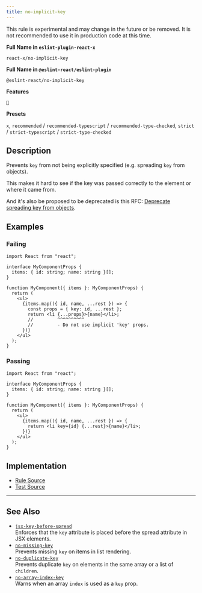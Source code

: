 ```yaml
---
title: no-implicit-key
---
```


<Callout type="warning">This rule is experimental and may change in the future or be removed. It is not recommended to use it in production code at this time.</Callout>

**Full Name in `eslint-plugin-react-x`**

```plain copy
react-x/no-implicit-key
```

**Full Name in `@eslint-react/eslint-plugin`**

```plain copy
@eslint-react/no-implicit-key
```

**Features**

`🧪`

**Presets**

`x`, `recommended` / `recommended-typescript` / `recommended-type-checked`, `strict` / `strict-typescript` / `strict-type-checked`

## Description

Prevents `key` from not being explicitly specified (e.g. spreading `key` from objects).

This makes it hard to see if the key was passed correctly to the element or where it came from.

And it's also be proposed to be deprecated is this RFC: [Deprecate spreading key from objects](https://github.com/reactjs/rfcs/pull/107#issue-413235149).

## Examples

### Failing

```tsx
import React from "react";

interface MyComponentProps {
  items: { id: string; name: string }[];
}

function MyComponent({ items }: MyComponentProps) {
  return (
    <ul>
      {items.map(({ id, name, ...rest }) => {
        const props = { key: id, ...rest };
        return <li {...props}>{name}</li>;
        //         ^^^^^^^^^^
        //         - Do not use implicit 'key' props.
      })}
    </ul>
  );
}
```

### Passing

```tsx
import React from "react";

interface MyComponentProps {
  items: { id: string; name: string }[];
}

function MyComponent({ items }: MyComponentProps) {
  return (
    <ul>
      {items.map(({ id, name, ...rest }) => {
        return <li key={id} {...rest}>{name}</li>;
      })}
    </ul>
  );
}
```

## Implementation

- [Rule Source](https://github.com/Rel1cx/eslint-react/tree/main/packages/plugins/eslint-plugin-react-x/src/rules/no-implicit-key.ts)
- [Test Source](https://github.com/Rel1cx/eslint-react/tree/main/packages/plugins/eslint-plugin-react-x/src/rules/no-implicit-key.spec.ts)

---

## See Also

- [`jsx-key-before-spread`](./jsx-key-before-spread)\
  Enforces that the `key` attribute is placed before the spread attribute in JSX elements.
- [`no-missing-key`](./no-missing-key)\
  Prevents missing `key` on items in list rendering.
- [`no-duplicate-key`](./no-duplicate-key)\
  Prevents duplicate `key` on elements in the same array or a list of `children`.
- [`no-array-index-key`](./no-array-index-key)\
  Warns when an array `index` is used as a `key` prop.
